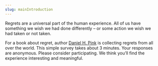 ```yaml
---
slug: mainIntroduction
---
```



Regrets are a universal part of the human experience. All of us have something we wish we had done differently – or some action we wish we had taken or not taken.

For a book about regret, author [Daniel H. Pink](https://danpink.com/about/ "Dan Pink | About") is collecting regrets from all over the world. This simple survey takes about 3 minutes. Your responses are anonymous. Please consider participating. We think you’ll find the experience interesting and meaningful.

<SurveyButton size="large" />
